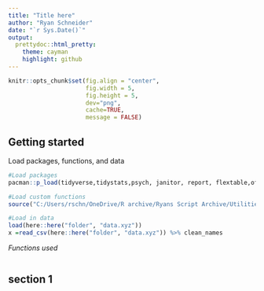 ```yaml
---
title: "Title here"
author: "Ryan Schneider"
date: "`r Sys.Date()`"
output:
  prettydoc::html_pretty:
    theme: cayman
    highlight: github
---
```

```r
knitr::opts_chunk$set(fig.align = "center",
                      fig.width = 5,
                      fig.height = 5,
                      dev="png",
                      cache=TRUE,
                      message = FALSE)
```

## Getting started
Load packages, functions, and data

```r
#Load packages
pacman::p_load(tidyverse,tidystats,psych, janitor, report, flextable,officer)

#Load custom functions
source("C:/Users/rschn/OneDrive/R archive/Ryans Script Archive/Utilities.r")

#Load in data
load(here::here("folder", "data.xyz"))
x =read_csv(here::here("folder", "data.xyz")) %>% clean_names

```

*Functions used*
```r

```


## section 1